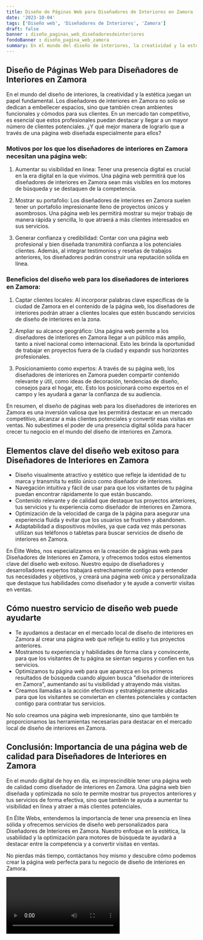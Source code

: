 ```yaml
---
title: Diseño de Páginas Web para Diseñadores de Interiores en Zamora
date: '2023-10-04'
tags: ['Diseño web', 'Diseñadores de Interiores', 'Zamora']
draft: false
banner : diseño_paginas_web_diseñadoresdeinteriores
fondoBanner : diseño_pagina_web_zamora
summary: En el mundo del diseño de interiores, la creatividad y la estética juegan un papel fundamental. Los diseñadores de interiores en Zamora no solo se dedican a embellecer espacios, sino que también crean ambientes funcionales y cómodos para sus clientes. En un mercado tan competitivo, es esencial que estos profesionales puedan destacar y llegar a un mayor número de clientes potenciales. ¿Y qué mejor manera de lograrlo que a través de una página web diseñada especialmente para ellos?
---
```


## Diseño de Páginas Web para Diseñadores de Interiores en Zamora

En el mundo del diseño de interiores, la creatividad y la estética juegan un papel fundamental. Los diseñadores de interiores en Zamora no solo se dedican a embellecer espacios, sino que también crean ambientes funcionales y cómodos para sus clientes. En un mercado tan competitivo, es esencial que estos profesionales puedan destacar y llegar a un mayor número de clientes potenciales. ¿Y qué mejor manera de lograrlo que a través de una página web diseñada especialmente para ellos?

### Motivos por los que los diseñadores de interiores en Zamora necesitan una página web:

1. Aumentar su visibilidad en línea: Tener una presencia digital es crucial en la era digital en la que vivimos. Una página web permitirá que los diseñadores de interiores en Zamora sean más visibles en los motores de búsqueda y se destaquen de la competencia.

2. Mostrar su portafolio: Los diseñadores de interiores en Zamora suelen tener un portafolio impresionante lleno de proyectos únicos y asombrosos. Una página web les permitirá mostrar su mejor trabajo de manera rápida y sencilla, lo que atraerá a más clientes interesados en sus servicios.

3. Generar confianza y credibilidad: Contar con una página web profesional y bien diseñada transmitirá confianza a los potenciales clientes. Además, al integrar testimonios y reseñas de trabajos anteriores, los diseñadores podrán construir una reputación sólida en línea.

### Beneficios del diseño web para los diseñadores de interiores en Zamora:

1. Captar clientes locales: Al incorporar palabras clave específicas de la ciudad de Zamora en el contenido de la página web, los diseñadores de interiores podrán atraer a clientes locales que estén buscando servicios de diseño de interiores en la zona.

2. Ampliar su alcance geográfico: Una página web permite a los diseñadores de interiores en Zamora llegar a un público más amplio, tanto a nivel nacional como internacional. Esto les brinda la oportunidad de trabajar en proyectos fuera de la ciudad y expandir sus horizontes profesionales.

3. Posicionamiento como expertos: A través de su página web, los diseñadores de interiores en Zamora pueden compartir contenido relevante y útil, como ideas de decoración, tendencias de diseño, consejos para el hogar, etc. Esto los posicionará como expertos en el campo y les ayudará a ganar la confianza de su audiencia.

En resumen, el diseño de páginas web para los diseñadores de interiores en Zamora es una inversión valiosa que les permitirá destacar en un mercado competitivo, alcanzar a más clientes potenciales y convertir esas visitas en ventas. No subestimes el poder de una presencia digital sólida para hacer crecer tu negocio en el mundo del diseño de interiores en Zamora.

<GifSeo />

<Cta />

## Elementos clave del diseño web exitoso para Diseñadores de Interiores en Zamora 

- Diseño visualmente atractivo y estético que refleje la identidad de tu marca y transmita tu estilo único como diseñador de interiores.
- Navegación intuitiva y fácil de usar para que los visitantes de tu página puedan encontrar rápidamente lo que están buscando.
- Contenido relevante y de calidad que destaque tus proyectos anteriores, tus servicios y tu experiencia como diseñador de interiores en Zamora.
- Optimización de la velocidad de carga de la página para asegurar una experiencia fluida y evitar que los usuarios se frustren y abandonen.
- Adaptabilidad a dispositivos móviles, ya que cada vez más personas utilizan sus teléfonos o tabletas para buscar servicios de diseño de interiores en Zamora. 

En Élite Webs, nos especializamos en la creación de páginas web para Diseñadores de Interiores en Zamora, y ofrecemos todos estos elementos clave del diseño web exitoso. Nuestro equipo de diseñadores y desarrolladores expertos trabajará estrechamente contigo para entender tus necesidades y objetivos, y creará una página web única y personalizada que destaque tus habilidades como diseñador y te ayude a convertir visitas en ventas.

## Cómo nuestro servicio de diseño web puede ayudarte

- Te ayudamos a destacar en el mercado local de diseño de interiores en Zamora al crear una página web que refleje tu estilo y tus proyectos anteriores.
- Mostramos tu experiencia y habilidades de forma clara y convincente, para que los visitantes de tu página se sientan seguros y confíen en tus servicios.
- Optimizamos tu página web para que aparezca en los primeros resultados de búsqueda cuando alguien busca "diseñador de interiores en Zamora", aumentando así tu visibilidad y atrayendo más visitas.
- Creamos llamadas a la acción efectivas y estratégicamente ubicadas para que los visitantes se conviertan en clientes potenciales y contacten contigo para contratar tus servicios.

No solo creamos una página web impresionante, sino que también te proporcionamos las herramientas necesarias para destacar en el mercado local de diseño de interiores en Zamora.

## Conclusión: Importancia de una página web de calidad para Diseñadores de Interiores en Zamora

En el mundo digital de hoy en día, es imprescindible tener una página web de calidad como diseñador de interiores en Zamora. Una página web bien diseñada y optimizada no solo te permite mostrar tus proyectos anteriores y tus servicios de forma efectiva, sino que también te ayuda a aumentar tu visibilidad en línea y atraer a más clientes potenciales.

En Élite Webs, entendemos la importancia de tener una presencia en línea sólida y ofrecemos servicios de diseño web personalizados para Diseñadores de Interiores en Zamora. Nuestro enfoque en la estética, la usabilidad y la optimización para motores de búsqueda te ayudará a destacar entre la competencia y a convertir visitas en ventas.

No pierdas más tiempo, contáctanos hoy mismo y descubre cómo podemos crear la página web perfecta para tu negocio de diseño de interiores en Zamora.

<Video />

<CtaBot job='Diseñadores de Interiores' city='Zamora'/>

<Gmaps query='Zamora+españa+maps' />